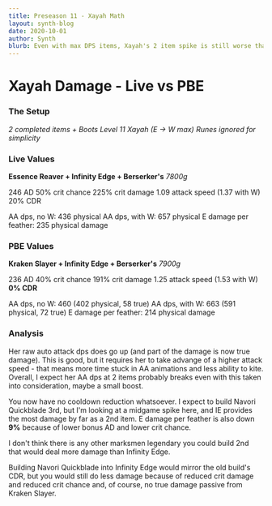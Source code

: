 ```yaml
---
title: Preseason 11 - Xayah Math
layout: synth-blog
date: 2020-10-01
author: Synth
blurb: Even with max DPS items, Xayah's 2 item spike is still worse than live
---
```


# Xayah Damage - Live vs PBE

### The Setup
*2 completed items + Boots*
*Level 11 Xayah (E -> W max)*
*Runes ignored for simplicity*

### Live Values
**Essence Reaver + Infinity Edge + Berserker's**
*7800g*

246 AD
50% crit chance
225% crit damage
1.09 attack speed (1.37 with W)
20% CDR

AA dps, no W: 436 physical
AA dps, with W: 657 physical
E damage per feather: 235 physical damage

### PBE Values
**Kraken Slayer + Infinity Edge + Berserker's**
*7900g*

236 AD
40% crit chance
191% crit damage
1.25 attack speed (1.53 with W)
**0% CDR**

AA dps, no W: 460 (402 physical, 58 true)
AA dps, with W: 663 (591 physical, 72 true)
E damage per feather: 214 physical damage

### Analysis

Her raw auto attack dps does go up (and part of the damage is now true damage).
This is good, but it requires her to take advange of a higher attack speed - that means more time stuck in AA animations and less ability to kite.
Overall, I expect her AA dps at 2 items probably breaks even with this taken into consideration, maybe a small boost.

You now have no cooldown reduction whatsoever. I expect to build Navori Quickblade 3rd, but I'm looking at a midgame spike here,
and IE provides the most damage by far as a 2nd item. E damage per feather is also down **9%** because of lower bonus AD and lower crit chance.

I don't think there is any other marksmen legendary you could build 2nd that would deal more damage than Infinity Edge.

Building Navori Quickblade into Infinity Edge would mirror the old build's CDR,
but you would still do less damage because of reduced crit damage and reduced crit chance and, of course, no true damage passive from Kraken Slayer.
